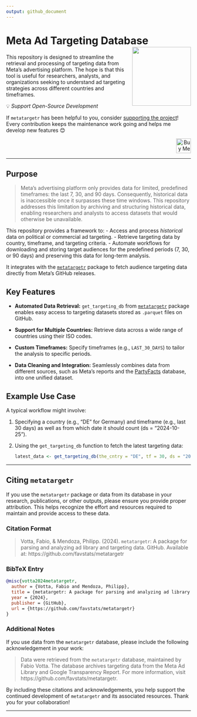```yaml
---
output: github_document
---
```



# Meta Ad Targeting Database <img src="https://favstats.github.io/metatargetr/reference/figures/metatargetr_logo.png" width="160px" align="right"/>

This repository is designed to streamline the retrieval and processing of targeting data from Meta's advertising platform. The hope is that this tool is useful for researchers, analysts, and organizations seeking to understand ad targeting strategies across different countries and timeframes. 


💡 *Support Open-Source Development*

If `metatargetr` has been helpful to you, consider [supporting the project](https://www.buymeacoffee.com/favstats)! Every contribution keeps the maintenance work going and helps me develop new features 😊

```{=html}
<div style="text-align: right;">
  <a href="https://www.buymeacoffee.com/favstats" target="_blank">
    <img src="https://img.buymeacoffee.com/button-api/?text=Buy%20me%20a%20coffee&emoji=&slug=favstats&button_colour=FFDD00&font_colour=000000&font_family=Arial&outline_colour=000000&coffee_colour=ffffff" alt="Buy Me a Coffee" style="height: 40px; width: auto;">
  </a>
</div>
```

---

## Purpose

> Meta's advertising platform only provides data for limited, predefined timeframes: the last 7, 30, and 90 days. Consequently, historical data is inaccessible once it surpasses these time windows. This repository addresses this limitation by archiving and structuring historical data, enabling researchers and analysts to access datasets that would otherwise be unavailable.

This repository provides a framework to:
- Access and process *historical* data on political or commercial ad targeting.
- Retrieve targeting data by country, timeframe, and targeting criteria.
- Automate workflows for downloading and storing target audiences for the predefined periods (7, 30, or 90 days) and preserving this data for long-term analysis.

It integrates with the [`metatargetr`](https://github.com/favstats/metatargetr) package to fetch audience targeting data directly from Meta's GitHub releases.

## Key Features
- **Automated Data Retrieval:** `get_targeting_db` from [`metatargetr`](https://github.com/favstats/metatargetr) package enables easy access to targeting datasets stored as `.parquet` files on GitHub.

- **Support for Multiple Countries:** Retrieve data across a wide range of countries using their ISO codes.

- **Custom Timeframes:** Specify timeframes (e.g., `LAST_30_DAYS`) to tailor the analysis to specific periods.

- **Data Cleaning and Integration:** Seamlessly combines data from different sources, such as Meta's reports and the [PartyFacts](https://partyfacts.herokuapp.com/) database, into one unified dataset.

## Example Use Case
A typical workflow might involve:

1. Specifying a country (e.g., "DE" for Germany) and timeframe (e.g., last 30 days) as well as from which date it should count (ds = "2024-10-25").

2. Using the `get_targeting_db` function to fetch the latest targeting data:
   ```r
   latest_data <- get_targeting_db(the_cntry = "DE", tf = 30, ds = "2024-10-25")
   ```
   
---

## Citing `metatargetr`

If you use the `metatargetr` package or data from its database in your research, publications, or other outputs, please ensure you provide proper attribution. This helps recognize the effort and resources required to maintain and provide access to these data.

### Citation Format

> 	Votta, Fabio, & Mendoza, Philipp. (2024). `metatargetr`: A package for parsing and analyzing ad library and targeting data. GitHub. Available at: https://github.com/favstats/metatargetr

### BibTeX Entry

```bibtex
@misc{votta2024metatargetr,
  author = {Votta, Fabio and Mendoza, Philipp},
  title = {metatargetr: A package for parsing and analyzing ad library and targeting data},
  year = {2024},
  publisher = {GitHub},
  url = {https://github.com/favstats/metatargetr}
}
```

### Additional Notes

If you use data from the `metatargetr` database, please include the following acknowledgement in your work:

> Data were retrieved from the `metatargetr` database, maintained by Fabio Votta. The database archives targeting data from the Meta Ad Library and Google Transparency Report. For more information, visit https://github.com/favstats/metatargetr.

By including these citations and acknowledgements, you help support the continued development of `metatargetr` and its associated resources. Thank you for your collaboration! 

---
